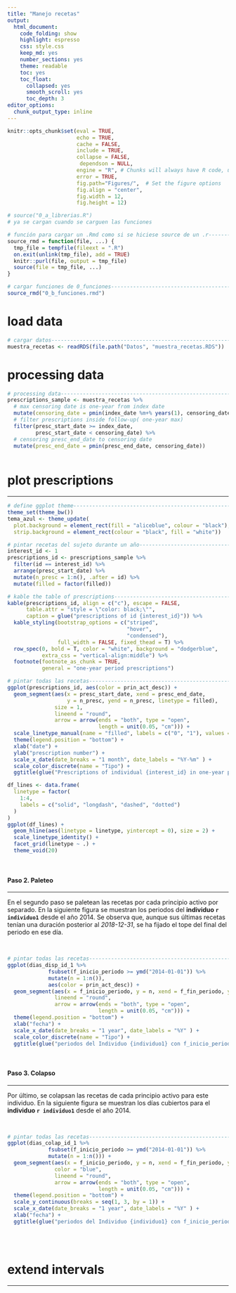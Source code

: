 ```yaml
---
title: "Manejo recetas"
output: 
  html_document:
    code_folding: show
    highlight: espresso
    css: style.css
    keep_md: yes
    number_sections: yes
    theme: readable
    toc: yes  
    toc_float:
      collapsed: yes
      smooth_scroll: yes
      toc_depth: 3     
editor_options: 
  chunk_output_type: inline
---
```



```r
knitr::opts_chunk$set(eval = TRUE, 
                      echo = TRUE, 
                      cache = FALSE,
                      include = TRUE,
                      collapse = FALSE,
                       dependson = NULL,
                      engine = "R", # Chunks will always have R code, unless noted
                      error = TRUE,
                      fig.path="Figures/",  # Set the figure options
                      fig.align = "center", 
                      fig.width = 12,
                      fig.height = 12)

```

```r
# source("0_a_librerias.R")
# ya se cargan cuando se carguen las funciones

```

```r
# función para cargar un .Rmd como si se hiciese source de un .r---------------
source_rmd = function(file, ...) {
  tmp_file = tempfile(fileext = ".R")
  on.exit(unlink(tmp_file), add = TRUE)
  knitr::purl(file, output = tmp_file)
  source(file = tmp_file, ...)
}

```

```r
# cargar funciones de 0_funciones----------------------------------------------
source_rmd("0_b_funciones.rmd")

```

# load data

```r
# cargar datos-----------------------------------------------------------------
muestra_recetas <- readRDS(file.path("Datos", "muestra_recetas.RDS"))

```

# processing data

```r
# processing data--------------------------------------------------------------
prescriptions_sample <- muestra_recetas %>% 
  # max censoring date is one-year from index date
  mutate(censoring_date = pmin(index_date %m+% years(1), censoring_date)) %>% 
  # filter prescriptions inside follow-up( one-year max)
  filter(presc_start_date >= index_date,
         presc_start_date < censoring_date) %>% 
  # censoring presc_end_date to censoring date
  mutate(presc_end_date = pmin(presc_end_date, censoring_date))
  
```

# plot prescriptions

***

```r
# define ggplot theme----------------------------------------------------------
theme_set(theme_bw())
tema_azul <- theme_update(
  plot.background = element_rect(fill = "aliceblue", colour = "black"),
  strip.background = element_rect(colour = "black", fill = "white"))

```

```r
# pintar recetas del sujeto durante un año-------------------------------------
interest_id <- 1
prescriptions_id <- prescriptions_sample %>% 
  filter(id == interest_id) %>%
  arrange(presc_start_date) %>% 
  mutate(n_presc = 1:n(), .after = id) %>% 
  mutate(filled = factor(filled))

```

```r
# kable the table of prescriptions---------------------------------------------
kable(prescriptions_id, align = c("c"), escape = FALSE,
      table.attr = "style = \"color: black;\"",
      caption = glue("prescriptions of id {interest_id}")) %>%
  kable_styling(bootstrap_options = c("striped", 
                                      "hover", 
                                      "condensed"),
                full_width = FALSE, fixed_thead = T) %>%
  row_spec(0, bold = T, color = "white", background = "dodgerblue",
           extra_css = "vertical-align:middle") %>% 
  footnote(footnote_as_chunk = TRUE, 
           general = "one-year period prescriptions")

```

```r
# pintar todas las recetas-----------------------------------------------------
ggplot(prescriptions_id, aes(color = prin_act_desc)) +
  geom_segment(aes(x = presc_start_date, xend = presc_end_date, 
                   y = n_presc, yend = n_presc, linetype = filled),
               size = 1,
               lineend = "round", 
               arrow = arrow(ends = "both", type = "open", 
                             length = unit(0.05, "cm"))) +
  scale_linetype_manual(name = "filled", labels = c("0", "1"), values = c("dotted", "solid")) +
  theme(legend.position = "bottom") +
  xlab("date") +
  ylab("prescription number") +
  scale_x_date(date_breaks = "1 month", date_labels = "%Y-%m" ) +
  scale_color_discrete(name = "Tipo") +
  ggtitle(glue("Prescriptions of individual {interest_id} in one-year period"))

```

```r
df_lines <- data.frame(
  linetype = factor(
    1:4,
    labels = c("solid", "longdash", "dashed", "dotted")
  )
)
ggplot(df_lines) +
  geom_hline(aes(linetype = linetype, yintercept = 0), size = 2) +
  scale_linetype_identity() +
  facet_grid(linetype ~ .) +
  theme_void(20)
```


<br>

#### Paso 2. Paleteo

***

En el segundo paso se paletean las recetas por cada principio activo por separado. En la siguiente figura se muestran los periodos del **individuo `r individuo1`** desde el año 2014. Se observa que, aunque sus últimas recetas tenían una duración posterior al *2018-12-31*, se ha fijado el tope del final del periodo en ese día.

<br>

```r
# pintar todas las recetas-----------------------------------------------------
ggplot(dias_disp_id_1 %>%
             fsubset(f_inicio_periodo >= ymd("2014-01-01")) %>% 
             mutate(n = 1:n()),
             aes(color = prin_act_desc)) +
  geom_segment(aes(x = f_inicio_periodo, y = n, xend = f_fin_periodo, yend = n), 
               lineend = "round", 
               arrow = arrow(ends = "both", type = "open", 
                             length = unit(0.05, "cm"))) +
  theme(legend.position = "bottom") +
  xlab("fecha") +
  scale_x_date(date_breaks = "1 year", date_labels = "%Y" ) +
  scale_color_discrete(name = "Tipo") +
  ggtitle(glue("periodos del Individuo {individuo1} con f_inicio_periodo > 2014"))

```

<br>

#### Paso 3. Colapso

***

Por último, se colapsan las recetas de cada principio activo para este individuo. En la siguiente figura se muestran los días cubiertos para el **individuo `r individuo1`** desde el año 2014.

<br>

```r
# pintar todas las recetas-----------------------------------------------------
ggplot(dias_colap_id_1 %>%
             fsubset(f_inicio_periodo >= ymd("2014-01-01")) %>% 
             mutate(n = 1:n())) +
  geom_segment(aes(x = f_inicio_periodo, y = n, xend = f_fin_periodo, yend = n),
               color = "blue",
               lineend = "round", 
               arrow = arrow(ends = "both", type = "open", 
                             length = unit(0.05, "cm"))) +
  theme(legend.position = "bottom") +
  scale_y_continuous(breaks = seq(1, 3, by = 1)) +
  scale_x_date(date_breaks = "1 year", date_labels = "%Y" ) +
  xlab("fecha") +
  ggtitle(glue("periodos del Individuo {individuo1} con f_inicio_periodo > 2014"))

```

<br>

```r

```



# extend intervals

***

```r

```


